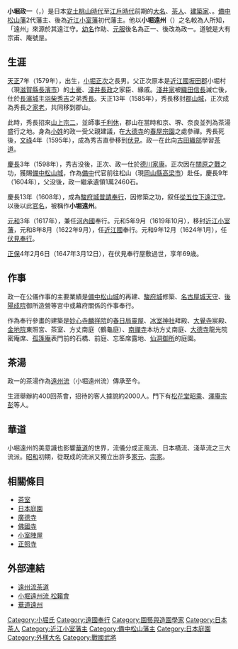 {{Infobox officeholder
| name               = 小堀政一
| image              = Kobori Enshū.jpg
| caption            = 小堀遠州像（賴久寺所藏）

| office            = {{link-ja|近江小室藩|近江小室藩}}藩主
| term_start        = 1619年
| term_end          = 1647年
| predecessor       = {{small|新設}}
| successor         = {{link-ja|小堀正之|小堀正之}}

| office1            = [[備中松山藩|備中代官]]
| term_start1        = 1604年
| term_end1          = 1619年
| predecessor1       = {{link-ja|小堀正次|小堀正次}}
| successor1         = ''{{link-ja|池田長幸|池田長幸}}''{{small|（備中松山藩主）}}

| office2            = [[福知山藩|福知山]]{{link-ja|代官|代官}}
| term_start2        = 1620年
| term_end2          = 1621年
| predecessor2       = ''[[有馬豐氏|有馬豐氏]]''{{small|（福知山藩主）}}
| successor2         = ''[[岡部長盛|岡部長盛]]''{{small|（福知山藩主）}}

| birth_name         = 	
| birth_date         = 1579年<br>（天正7年）
| birth_place        = 
| death_date         = {{death date and age|1647|3|12|1579}}<br>（正保4年2月6日）
| death_place        = 
| module             = {{日本武士|child=yes
| 時代 = [[安土桃山時代|安土桃山時代]] - [[江戶時代|江戶時代]]前期
| 改名 = 作助（幼名）、正一、政一
| 別名 = '''小堀遠州'''（通称）
| 諡号 = 
| 神号 = 
| 戒名 = 孤篷庵大有宗甫
| 霊名 = 
| 墓所 = [[東京都|東京都]][[練馬區|練馬區]]的[[廣德寺_(練馬区)|廣德寺]]<br/>[[京都府|京都府]][[京都市|京都市]]的[[大德寺|大德寺]][[孤篷庵|孤篷庵]]<br/>京都府京都市的[[佛國寺_(京都市)|佛國寺]]
| 官位 = [[従五位|従五位下]][[遠江國|遠江守]]
| 幕府 = [[江戶幕府|江戶幕府]] [[備中國|備中]]代官、[[駿府城|駿府城]][[普請奉行|普請奉行]]、[[河内国|河内国]]奉行、[[近江国|近江国]]奉行、[[遠國奉行|伏見奉行]]
| 主君 = [[豐臣秀長|豐臣秀長]]、[[豐臣秀保|秀保]]、[[豐臣秀吉|秀吉]]、[[德川家康|德川家康]]、[[德川秀忠|秀忠]]、[[德川家光|家光]]
| 藩   = [[備中國|備中]][[代官|代官]]（[[松山城_(備中國)|備中松山城]]主）、[[近江国|近江]][[近江小室藩|小室藩]]主
| 氏族 = [[小堀氏|小堀氏]]
| 父 = [[小堀正次|小堀正次]]
| 母 = [[磯野員昌|磯野員昌]]之女
| 弟 = [[小堀正行|正行]]、[[小堀正長|正長]]、[[小堀正春|正春]]、[[小堀宗榮|宗榮]]
| 妹 = 伊東某室、田中某室
| 正室 = '''[[藤堂高虎|藤堂高虎]]養女'''
| 側室 = [[三澤局|三澤局]]
| 子   = [[小堀正之|正之]]、[[小堀政尹|政尹]]、[[小堀政季|政孝]]、[[小堀政貞|政貞]]、[[多羅尾光忠|多羅尾光忠]]、<br/>[[平岡頼資|平岡頼資]]正室、[[池田重政|池田重政]]正室、平井某室、下間某室、[[小堀正憲|小堀正憲]]室ら
| 特記事項 = 
 }}
}}
'''小堀政一'''（{{jpn|j=小堀 政一|hg=こぼり まさかず|rm=Kobori Masakazu}}，{{bd|1579年||1647年|3月12日|catIdx=Kobori Masakazu}}）是日本[[安土桃山時代|安土桃山時代]]至[[江戶時代|江戶時代]]前期的[[大名_(稱謂)|大名]]、[[茶道|茶人]]、[[建築家|建築家]]、{{link-ja|作庭家|作庭家|庭園建造家}}。[[備中松山藩|備中松山藩]]2代藩主、後為[[近江小室藩|近江小室藩]]初代藩主。他以'''小堀遠州'''（{{jpn|j=小堀 遠州|hg=こぼり えんしゅう|rm=Kobori Enshū}}）之名較為人所知，「遠州」來源於其{{link-ja|武家官位|武家官位}}遠江守。[[幼名|幼名]]作助、[[元服|元服]]後名為正一、後改為政一。道號是大有宗甫、庵號是{{link-ja|孤篷庵|孤篷庵}}。

== 生涯 ==
[[天正_(日本)|天正]]7年（1579年），出生，[[小堀正次|小堀正次]]之長男。父正次原本是[[近江國|近江國]][[坂田郡|坂田郡]]小堀村（現[[滋賀縣|滋賀縣]][[長濱市|長濱市]]）的[[土豪_(日本)|土豪]]、[[淺井長政|淺井長政]]之家臣、緣戚。[[淺井氏|淺井家]]被[[織田信長|織田信長]]滅亡後，仕於[[長濱城_(近江國)|長濱城]]主[[豐臣秀吉|羽柴秀吉]]之弟[[豐臣秀長|秀長]]。天正13年（1585年），秀長移封[[郡山城_(大和國)|郡山城]]，正次成為秀長之[[家老|家老]]，共同移到郡山。

此時，秀長招來[[山上宗二|山上宗二]]，並師事[[千利休|千利休]]，郡山在當時和京、堺、奈良並列為茶湯盛行之地。身為[[小姓|小姓]]的政一受父親建議，在[[大德寺|大德寺]]的[[春屋宗園|春屋宗園]]之處參禪。秀長死後，[[文祿|文祿]]4年（1595年），成為秀吉直參移到[[伏見|伏見]]。政一在此向[[古田重然|古田織部]]學習[[茶道|茶道]]。

[[慶長|慶長]]3年（1598年），秀吉没後，正次、政一仕於[[德川家康|德川家康]]。正次因在[[關原之戰|關原之戰]]之功，獲賜[[松山城_(備中國)|備中松山城]]，作為[[備中國|備中]]代官前往松山（現[[岡山縣|岡山縣]][[高梁市|高梁市]]）赴任。慶長9年（1604年），父没後，政一繼承遺領1萬2460石。

慶長13年（1608年），成為[[駿府城|駿府城]][[普請奉行|普請奉行]]，因修築之功，叙任[[從五位|從五位下]][[遠江國|遠江守]]。以後以此[[官名|官名]]，被稱作'''小堀遠州'''。

[[元和_(日本)|元和]]3年（1617年），兼任[[河內國|河內國]]奉行。元和5年9月（1619年10月），移封[[近江小室藩|近江小室藩]]，元和8年8月（1622年9月），任[[近江國|近江國]]奉行。元和9年12月（1624年1月），任[[遠國奉行|伏見奉行]]。

[[正保|正保]]4年2月6日（1647年3月12日），在伏見奉行屋敷過世，享年69歳。

== 作事 ==
政一在公儀作事的主要業績是[[松山城_(備中國)|備中松山城]]的再建、[[駿府城|駿府城]]修築、[[名古屋城|名古屋城]][[天守|天守]]、[[後陽成天皇|後陽成院]]御所造營等宮中或幕府關係的作事奉行。

作為奉行參畫的建築是[[妙心寺|妙心寺]][[麟祥院|麟祥院]]的[[春日局|春日局]][[靈屋|靈屋]]、[[冰室神社|冰室神社]]拜殿、[[大覺寺_(京都)|大覺寺]]宸殿、[[金地院|金地院]]東照宮、茶室、方丈南庭（鶴龜庭）、[[南禪寺_(京都市)|南禪寺]]本坊方丈南庭、[[大德寺|大德寺]]龍光院密庵席、[[孤篷庵|孤篷庵]]表門前的石橋、前庭、忘筌席露地、[[仙洞御所|仙洞御所]]的庭園。

== 茶湯 ==
政一的茶湯作為[[遠州流|遠州流]]（小堀遠州流）傳承至今。

生涯舉辦約400回茶會，招待的客人據說約2000人。門下有[[松花堂昭乘|松花堂昭乘]]、[[澤庵宗彭|澤庵宗彭]]等人。

== 華道 ==
小堀遠州的美意識也影響[[華道|華道]]的世界，流儀分成正風流、日本橋流、淺草流之三大流派。[[昭和|昭和]]初期，從既成的流派又獨立出許多[[家元|家元]]、[[宗家|宗家]]。

== 相關條目 ==
* [[茶寮|茶室]]
* [[日本庭園|日本庭園]]
* [[廣德寺_(練馬區)|廣德寺]]
* [[佛國寺_(京都市)|佛國寺]]
* [[小室陣屋|小室陣屋]]
* [[正照寺|正照寺]]

== 外部連結 ==
* [https://web.archive.org/web/20100421070157/http://www.enshuryu.com/index.html 遠州流茶道]
* [http://koborienshu-ryu.com/index.html 小堀遠州流 松籟會] {{Wayback|url=http://koborienshu-ryu.com/index.html |date=20200513193434 }}
* [http://www.kadouenshu.com/index.html 華道遠州] {{Wayback|url=http://www.kadouenshu.com/index.html |date=20200704070341 }}

{{福知山藩主|小堀家||1620年 - 1621年|代官}}
{{備中松山藩主|小堀家|2代|1604年 - 1619年|代官}}
{{近江小室藩主|小堀家|初代|1619年 - 1647年}}
{{Authority control}}

{{DEFAULTSORT:Kobori Masakasu}}
[[Category:小堀氏|Category:小堀氏]]
[[Category:遠國奉行|Category:遠國奉行]]
[[Category:園藝與造園學家|Category:園藝與造園學家]]
[[Category:日本茶人|Category:日本茶人]]
[[Category:近江小室藩主|Category:近江小室藩主]]
[[Category:備中松山藩主|Category:備中松山藩主]]
[[Category:日本庭園|Category:日本庭園]]
[[Category:外樣大名|Category:外樣大名]]
[[Category:戰國武將|Category:戰國武將]]